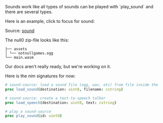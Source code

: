 
<Callout emoji="🔊">
Sounds work like all types of sounds can be played with `play_sound` and there are several types.
</Callout>

Here is an example, click to focus for sound:

<Cart cart='/sound.null0' />

Source: [sound](https://github.com/notnullgames/null0/tree/main/src/carts/sound)

The null0 zip-file looks like this:

```
├── assets
│ └── notnullgames.ogg
└── main.wasm
```

Our docs aren't really ready, but we're working on it.

Here is the nim signatures for now:

```nim
# sound-source: load a sound file (ogg, wav, etc) from file inside the cart
proc load_sound(destination: uint8, filename: cstring)

# sound-source: create a text-to-speech talker
proc load_speech(destination: uint8, text: cstring)

# play a sound-source
proc play_sound(id: uint8)
```